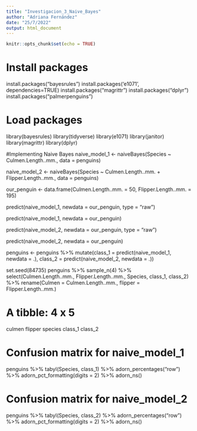 ---
title: "Investigacion_3_Naive_Bayes"
author: "Adriana Fernández"
date: "25/7/2022"
output: html_document
---

```{r setup, include=FALSE}
knitr::opts_chunk$set(echo = TRUE)
```
# Install packages

install.packages("bayesrules") 
install.packages('e1071', dependencies=TRUE)
install.packages("magrittr")
install.packages("dplyr") 
install.packages("palmerpenguins")

# Load packages
library(bayesrules)
library(tidyverse)
library(e1071)
library(janitor)
library(magrittr)
library(dplyr)

#Implementing Naive Bayes
naive_model_1 <- naiveBayes(Species ~ Culmen.Length..mm., data = penguins)

naive_model_2 <- naiveBayes(Species ~ Culmen.Length..mm. + Flipper.Length..mm., 
                            data = penguins)

our_penguin <- data.frame(Culmen.Length..mm. = 50, Flipper.Length..mm. = 195)

predict(naive_model_1, newdata = our_penguin, type = "raw")

predict(naive_model_1, newdata = our_penguin)

predict(naive_model_2, newdata = our_penguin, type = "raw")    

predict(naive_model_2, newdata = our_penguin)

penguins <- penguins %>% 
  mutate(class_1 = predict(naive_model_1, newdata = .),
         class_2 = predict(naive_model_2, newdata = .))
         
set.seed(84735)
penguins %>% 
  sample_n(4) %>% 
  select(Culmen.Length..mm., Flipper.Length..mm., Species, class_1, class_2) %>% 
  rename(Culmen = Culmen.Length..mm., flipper = Flipper.Length..mm.)

# A tibble: 4 x 5
culmen flipper species   class_1 class_2  

# Confusion matrix for naive_model_1
penguins %>% 
  tabyl(Species, class_1) %>% 
  adorn_percentages("row") %>% 
  adorn_pct_formatting(digits = 2) %>%
  adorn_ns()
  
# Confusion matrix for naive_model_2
penguins %>% 
  tabyl(Species, class_2) %>% 
  adorn_percentages("row") %>% 
  adorn_pct_formatting(digits = 2) %>%
  adorn_ns()